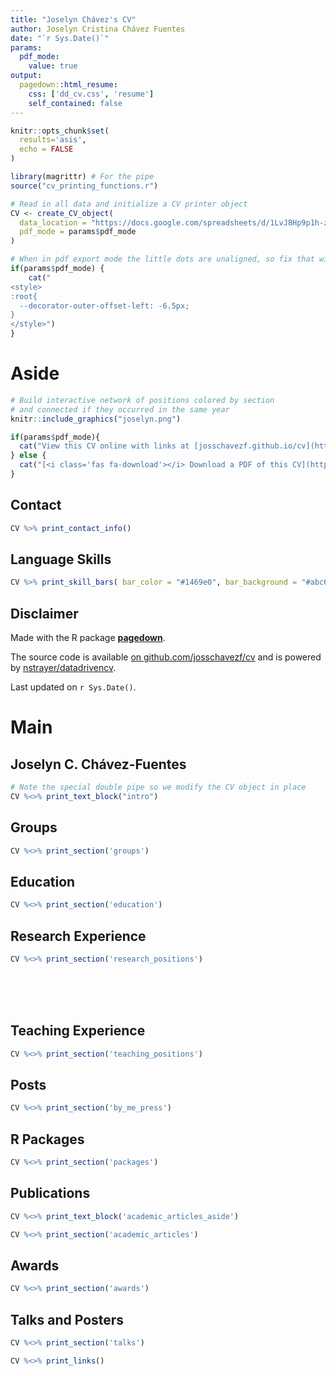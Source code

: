 ```yaml
---
title: "Joselyn Chávez's CV"
author: Joselyn Cristina Chávez Fuentes
date: "`r Sys.Date()`"
params:
  pdf_mode:
    value: true
output:
  pagedown::html_resume:
    css: ['dd_cv.css', 'resume']
    self_contained: false
---
```


```r
knitr::opts_chunk$set(
  results='asis', 
  echo = FALSE
)

library(magrittr) # For the pipe
source("cv_printing_functions.r")

# Read in all data and initialize a CV printer object
CV <- create_CV_object(
  data_location = "https://docs.google.com/spreadsheets/d/1LvJ8Hp9p1h-z51IaQlQc46wTCtGlFtJvmSN-5MwUNvk",  
  pdf_mode = params$pdf_mode
)

```


```r
# When in pdf export mode the little dots are unaligned, so fix that with some conditional CSS.
if(params$pdf_mode) {
    cat("
<style>
:root{
  --decorator-outer-offset-left: -6.5px;
}
</style>")
}
```


Aside
================================================================================

```r
# Build interactive network of positions colored by section
# and connected if they occurred in the same year
knitr::include_graphics("joselyn.png")
```


```r
if(params$pdf_mode){
  cat("View this CV online with links at [josschavezf.github.io/cv](https://josschavezf.github.io/cv/cv.pdf)")
} else {
  cat("[<i class='fas fa-download'></i> Download a PDF of this CV](https://github.com/josschavezf/cv/raw/main/cv.pdf)")
}
```

Contact {#contact}
--------------------------------------------------------------------------------

```r
CV %>% print_contact_info()
```



Language Skills {#skills}
--------------------------------------------------------------------------------

```r
CV %>% print_skill_bars( bar_color = "#1469e0", bar_background = "#abc6ed")
```



Disclaimer {#disclaimer}
--------------------------------------------------------------------------------

Made with the R package [**pagedown**](https://github.com/rstudio/pagedown). 

The source code is available [on github.com/josschavezf/cv](https://github.com/josschavezf/cv) and is powered by [nstrayer/datadrivencv](https://github.com/nstrayer/datadrivencv).

Last updated on `r Sys.Date()`.



Main
================================================================================

Joselyn C. Chávez-Fuentes {#title}
--------------------------------------------------------------------------------

```r
# Note the special double pipe so we modify the CV object in place
CV %<>% print_text_block("intro") 
```

Groups {data-icon=users}
--------------------------------------------------------------------------------

```r
CV %<>% print_section('groups')
```


Education {data-icon=graduation-cap data-concise=true}
--------------------------------------------------------------------------------

```r
CV %<>% print_section('education')
```



Research Experience {data-icon=laptop}
--------------------------------------------------------------------------------

```r
CV %<>% print_section('research_positions')
```


<!-- These breaks just force a new page so section doesnt get cut off -->
<br>
<br>
<br>

Teaching Experience {data-icon=chalkboard-teacher}
--------------------------------------------------------------------------------

```r
CV %<>% print_section('teaching_positions')
```



Posts  {data-icon=newspaper}
--------------------------------------------------------------------------------

```r
CV %<>% print_section('by_me_press')
```

R Packages  {data-icon=laptop}
--------------------------------------------------------------------------------

```r
CV %<>% print_section('packages')
```


Publications {data-icon=book}
--------------------------------------------------------------------------------

::: aside
```r
CV %<>% print_text_block('academic_articles_aside')
```
:::

```r
CV %<>% print_section('academic_articles')
```

Awards {data-icon=award}
--------------------------------------------------------------------------------

```r
CV %<>% print_section('awards')
```


Talks and Posters {data-icon=chalkboard-teacher}
--------------------------------------------------------------------------------

```r
CV %<>% print_section('talks')
```

```r
CV %<>% print_links()
```

